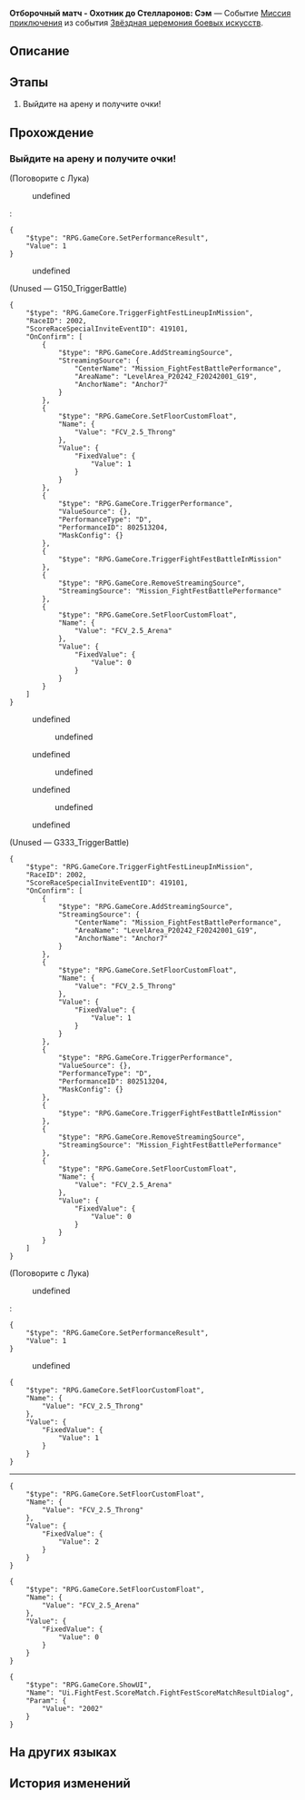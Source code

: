 {{Дополнить|Диалоги.}}
{{Миссия Инфобокс
|id              = 8025132
|Название        = 
|Изображение     = Миссия Освоения Отборочный матч - Охотник до Стелларонов Сэм.png
|Тип             = Миссия приключения
|События         = Звёздная церемония боевых искусств
|Глава           = Звёздная церемония боевых искусств
|Условия         = 
|Персонажи       = Кармелла; Лука; Первопроходец
|СтартЛокация    = «Рассекатель небес»
|Мир             = Лофу Сяньчжоу
|Локации         = «Рассекатель небес»
|Предыдущая      = 
|Следующая       = Хотя аплодисменты стихли IV
|Награды         = Wardance Sword Badge*5
}}
'''Отборочный матч - Охотник до Стелларонов: Сэм''' — Событие [[Миссия приключения]] из события [[Звёздная церемония боевых искусств]].

==Описание==
{{Описание|<!--официальное описание из Перекрёстка судеб-->}}

==Этапы==
# Выйдите на арену и получите очки!

==Прохождение==
{{Дополнить}}

===Выйдите на арену и получите очки!===
{{Описание миссии|локация=«Рассекатель небес»|Правила отборочного матча просты: победите противника и заработайте очки.<br />Участнику Луке нужно сделать всего три вещи: победить, победить и победить!}}
{{Диалог Начало}}

;(Поговорите с Лука)
<!--Unknown TalkSentence: 802514911-->
:{{Диалог|Стрелка}} undefined
:<pre>{
	"$type": "RPG.GameCore.SetPerformanceResult",
	"Value": 1
}</pre>
:{{Диалог|Выход}} undefined

;(Unused &mdash; G150_TriggerBattle)
<pre>{
	"$type": "RPG.GameCore.TriggerFightFestLineupInMission",
	"RaceID": 2002,
	"ScoreRaceSpecialInviteEventID": 419101,
	"OnConfirm": [
		{
			"$type": "RPG.GameCore.AddStreamingSource",
			"StreamingSource": {
				"CenterName": "Mission_FightFestBattlePerformance",
				"AreaName": "LevelArea_P20242_F20242001_G19",
				"AnchorName": "Anchor7"
			}
		},
		{
			"$type": "RPG.GameCore.SetFloorCustomFloat",
			"Name": {
				"Value": "FCV_2.5_Throng"
			},
			"Value": {
				"FixedValue": {
					"Value": 1
				}
			}
		},
		{
			"$type": "RPG.GameCore.TriggerPerformance",
			"ValueSource": {},
			"PerformanceType": "D",
			"PerformanceID": 802513204,
			"MaskConfig": {}
		},
		{
			"$type": "RPG.GameCore.TriggerFightFestBattleInMission"
		},
		{
			"$type": "RPG.GameCore.RemoveStreamingSource",
			"StreamingSource": "Mission_FightFestBattlePerformance"
		},
		{
			"$type": "RPG.GameCore.SetFloorCustomFloat",
			"Name": {
				"Value": "FCV_2.5_Arena"
			},
			"Value": {
				"FixedValue": {
					"Value": 0
				}
			}
		}
	]
}</pre>
<!--Unknown TalkSentence: 802514851-->
<!--Unknown TalkSentence: 802514852-->
<!--Unknown TalkSentence: 802514853-->
<!--Unknown TalkSentence: 802514854-->
<!--Unknown TalkSentence: 802514855-->
:{{Диалог|Стрелка}} undefined
:<!--Unknown TalkSentence: 802514857-->
::{{tx}}
::{{Диалог|Стрелка}} undefined
:<!--Unknown TalkSentence: 802514863-->
::{{tx}}
:{{Диалог|Стрелка}} undefined
:<!--Unknown TalkSentence: 802514859-->
::{{tx}}
::{{Диалог|Стрелка}} undefined
:<!--Unknown TalkSentence: 802514863-->
::{{tx}}
:{{Диалог|Стрелка}} undefined
:<!--Unknown TalkSentence: 802514861-->
::{{tx}}
::{{Диалог|Стрелка}} undefined
:<!--Unknown TalkSentence: 802514863-->
::{{tx}}
<!--Unknown TalkSentence: 802514857-->
:{{tx}}
:{{Диалог|Стрелка}} undefined
<!--Unknown TalkSentence: 802514863-->
:{{tx}}
;(Unused &mdash; G333_TriggerBattle)
<pre>{
	"$type": "RPG.GameCore.TriggerFightFestLineupInMission",
	"RaceID": 2002,
	"ScoreRaceSpecialInviteEventID": 419101,
	"OnConfirm": [
		{
			"$type": "RPG.GameCore.AddStreamingSource",
			"StreamingSource": {
				"CenterName": "Mission_FightFestBattlePerformance",
				"AreaName": "LevelArea_P20242_F20242001_G19",
				"AnchorName": "Anchor7"
			}
		},
		{
			"$type": "RPG.GameCore.SetFloorCustomFloat",
			"Name": {
				"Value": "FCV_2.5_Throng"
			},
			"Value": {
				"FixedValue": {
					"Value": 1
				}
			}
		},
		{
			"$type": "RPG.GameCore.TriggerPerformance",
			"ValueSource": {},
			"PerformanceType": "D",
			"PerformanceID": 802513204,
			"MaskConfig": {}
		},
		{
			"$type": "RPG.GameCore.TriggerFightFestBattleInMission"
		},
		{
			"$type": "RPG.GameCore.RemoveStreamingSource",
			"StreamingSource": "Mission_FightFestBattlePerformance"
		},
		{
			"$type": "RPG.GameCore.SetFloorCustomFloat",
			"Name": {
				"Value": "FCV_2.5_Arena"
			},
			"Value": {
				"FixedValue": {
					"Value": 0
				}
			}
		}
	]
}</pre>

;(Поговорите с Лука)
<!--Unknown TalkSentence: 802514911-->
:{{Диалог|Стрелка}} undefined
:<pre>{
	"$type": "RPG.GameCore.SetPerformanceResult",
	"Value": 1
}</pre>
:{{Диалог|Выход}} undefined

<pre>{
	"$type": "RPG.GameCore.SetFloorCustomFloat",
	"Name": {
		"Value": "FCV_2.5_Throng"
	},
	"Value": {
		"FixedValue": {
			"Value": 1
		}
	}
}</pre>
----
:{{tx}}
<pre>{
	"$type": "RPG.GameCore.SetFloorCustomFloat",
	"Name": {
		"Value": "FCV_2.5_Throng"
	},
	"Value": {
		"FixedValue": {
			"Value": 2
		}
	}
}</pre>
<pre>{
	"$type": "RPG.GameCore.SetFloorCustomFloat",
	"Name": {
		"Value": "FCV_2.5_Arena"
	},
	"Value": {
		"FixedValue": {
			"Value": 0
		}
	}
}</pre>
<pre>{
	"$type": "RPG.GameCore.ShowUI",
	"Name": "Ui.FightFest.ScoreMatch.FightFestScoreMatchResultDialog",
	"Param": {
		"Value": "2002"
	}
}</pre>
{{Диалог Конец}}

==На других языках==
{{На других языках
|en   = Knockout Match: Stellaron Hunter SAM
|zhs  = 叩关赛•「星河猎手•萨姆」
|zht  = 叩關賽•「星核獵手•薩姆」
|ja   = 予選・「星核ハンター・サム」
|ko   = 예선전•「스뗄라론 헌터•샘」
|es   = Combate de cualificación: Cazadores de Estelaron &vert; Sam
|fr   = Match de qualification&nbsp;: SAM, le Chasseur de Stellaron
|ru   = Отборочный матч - Охотник до Стелларонов: Сэм
|th   = รอบคัดเลือก: นักล่า Stellaron - SAM
|vi   = Giải Đấu Loại: Thợ Săn Stellaron SAM
|de   = Qualifikationskampf: Stellaron-Jäger Sam
|id   = Pertandingan Knockout: "Stellaron Hunter: SAM"
|pt   = Partida Eliminatória: Caçador de Stellaron SAM
}}

==История изменений==
{{История изменений|2.7}}
